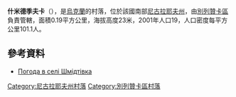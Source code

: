 {{coord|46|47|9|N|31|30|56|E|scale:100000|display=title}}

'''什米德季夫卡'''（{{lang-uk|Шмідтівка}}），是[[烏克蘭|烏克蘭]]的村落，位於該國南部[[尼古拉耶夫州|尼古拉耶夫州]]，由[[別列贊卡區|別列贊卡區]]負責管轄，面積0.19平方公里，海拔高度23米，2001年人口19，人口密度每平方公里101.1人。

==參考資料==
* [http://weather.in.ua/ua/nikolaevskaja/29093 Погода в селі Шмідтівка] {{Wayback|url=http://weather.in.ua/ua/nikolaevskaja/29093 |date=20160607113558 }}

[[Category:尼古拉耶夫州村落|Category:尼古拉耶夫州村落]]
[[Category:別列贊卡區村落|Category:別列贊卡區村落]]


{{Mykolaiv-geo-stub}}